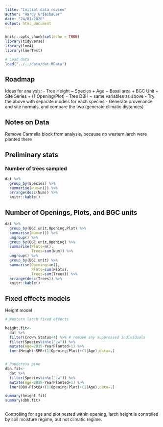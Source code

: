 ```yaml
---
title: "Initial data review"
author: "Hardy Griesbauer"
date: "24/01/2020"
output: html_document
---
```


```r
knitr::opts_chunk$set(echo = TRUE)
library(tidyverse)
library(lme4)
library(lmerTest)

# Load data
load("../../data/dat.RData")

```
## Roadmap
Ideas for analysis:
- Tree Height ~ Species + Age + Basal area + BGC Unit + Site Series + (1|Opening/Plot)
- Tree DBH ~ same variables as above
- Try the above with separate models for each species
- Generate provenance and site normals, and compare the two (generate climatic distances)

## Notes on Data
Remove Carmella block from analysis, because no western larch were planted there


## Preliminary stats

### Number of trees sampled
```r

dat %>% 
  group_by(Species) %>% 
  summarise(Num=n()) %>% 
  arrange(desc(Num)) %>% 
  knitr::kable()

```

## Number of Openings, Plots, and BGC units

```r

dat %>% 
  group_by(BGC.unit,Opening,Plot) %>% 
  summarise(Num=n()) %>% 
  ungroup() %>% 
  group_by(BGC.unit,Opening) %>% 
  summarise(Plots=n(),
            Trees=sum(Num)) %>% 
  ungroup() %>% 
  group_by(BGC.unit) %>% 
  summarise(Openings=n(),
            Plots=sum(Plots),
            Trees=sum(Trees)) %>% 
  arrange(desc(Trees)) %>% 
  knitr::kable()
```


## Fixed effects models

Height model

```r
# Western larch fixed effects

height.fit<-
  dat %>% 
  filter(Crown.Status<4) %>% # remove any suppressed individuals
  filter(Species%in%c("Lw")) %>% 
  mutate(Age=2019-YearPlanted+1) %>% 
  lmer(Height~SMR+(1|Opening/Plot)+(1|Age),data=.) 


# Ponderosa pine
dbh.fit<-
  dat %>% 
  filter(Species%in%c("Lw")) %>% 
  mutate(Age=2019-YearPlanted+1) %>% 
  lmer(DBH~PlotBA+(1|Opening/Plot)+(1|Age),data=.) 

summary(height.fit)
summary(dbh.fit)



```

Controlling for age and plot nested within opening, larch height is controlled by soil moisture regime, but not climatic regime.



